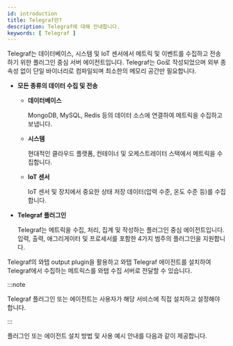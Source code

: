```yaml
---
id: introduction
title: Telegraf란?
description: Telegraf에 대해 안내합니다.
keywords: [ Telegraf ]
---
```



Telegraf는 데이터베이스, 시스템 및 IoT 센서에서 메트릭 및 이벤트를 수집하고 전송하기 위한 플러그인 중심 서버 에이전트입니다. Telegraf는 Go로 작성되었으며 외부 종속성 없이 단일 바이너리로 컴파일되며 최소한의 메모리 공간만 필요합니다.

* **모든 종류의 데이터 수집 및 전송**

  * **데이터베이스**

    MongoDB, MySQL, Redis 등의 데이터 소스에 연결하여 메트릭을 수집하고 보냅니다. 

  * **시스템**

    현대적인 클라우드 플랫폼, 컨테이너 및 오케스트레이터 스택에서 메트릭을 수집합니다. 

  * **IoT 센서**

    IoT 센서 및 장치에서 중요한 상태 저장 데이터(압력 수준, 온도 수준 등)를 수집합니다.

* **Telegraf 플러그인**

  Telegraf는 메트릭을 수집, 처리, 집계 및 작성하는 플러그인 중심 에이전트입니다. 입력, 출력, 애그리게이터 및 프로세서를 포함한 4가지 범주의 플러그인을 지원합니다.

Telegraf의 와탭 output plugin을 활용하고 와탭 Telegraf 에이전트를 설치하여 Telegraf에서 수집하는 메트릭스를 와탭 수집 서버로 전달할 수 있습니다. 

<ImgLang img='telegraf-sync-structure.png' desc='Telegraf - 와탭 연동 구조' />

:::note

Telegraf 플러그인 또는 에이전트는 사용자가 해당 서비스에 직접 설치하고 설정해야 합니다.

:::

플러그인 또는 에이전트 설치 방법 및 사용 예시 안내를 다음과 같이 제공합니다.

<DocCardList/>
